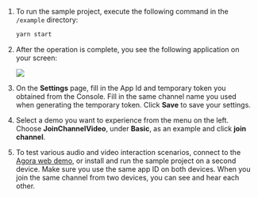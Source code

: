 <PlatformWrapper platform="electron">

1. To run the sample project, execute the following command in the `/example` directory:

    ```bash
    yarn start
    ```

1. After the operation is complete, you see the following application on your screen:

    ![](/images/video-sdk/run-compile-electron-step-2.png)

1. On the **Settings** page, fill in the App Id and temporary token you obtained from the Console. Fill in the same channel name you used when generating the temporary token. Click **Save** to save your settings.

1. Select a demo you want to experience from the menu on the left. Choose **JoinChannelVideo**, under **Basic**, as an example and click **join channel**.

1. To test various audio and video interaction scenarios, connect to the [Agora web demo](https://webdemo.agora.io/basicVideoCall/index.html), or install and run the sample project on a second device. Make sure you use the same app ID on both devices. When you join the same channel from two devices, you can see and hear each other.


</PlatformWrapper>